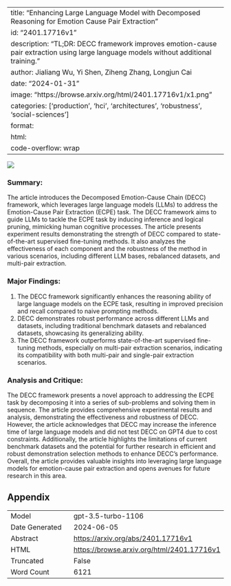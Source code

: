 
---
title: "Enhancing Large Language Model with Decomposed Reasoning for Emotion Cause Pair Extraction"
id: "2401.17716v1"
description: "TL;DR: DECC framework improves emotion-cause pair extraction using large language models without additional training."
author: Jialiang Wu, Yi Shen, Ziheng Zhang, Longjun Cai
date: "2024-01-31"
image: "https://browse.arxiv.org/html/2401.17716v1/x1.png"
categories: ['production', 'hci', 'architectures', 'robustness', 'social-sciences']
format:
  html:
    code-overflow: wrap
---

![](https://browse.arxiv.org/html/2401.17716v1/x1.png)

### **Summary:**
The article introduces the Decomposed Emotion-Cause Chain (DECC) framework, which leverages large language models (LLMs) to address the Emotion-Cause Pair Extraction (ECPE) task. The DECC framework aims to guide LLMs to tackle the ECPE task by inducing inference and logical pruning, mimicking human cognitive processes. The article presents experiment results demonstrating the strength of DECC compared to state-of-the-art supervised fine-tuning methods. It also analyzes the effectiveness of each component and the robustness of the method in various scenarios, including different LLM bases, rebalanced datasets, and multi-pair extraction.

### Major Findings:
1. The DECC framework significantly enhances the reasoning ability of large language models on the ECPE task, resulting in improved precision and recall compared to naive prompting methods.
2. DECC demonstrates robust performance across different LLMs and datasets, including traditional benchmark datasets and rebalanced datasets, showcasing its generalizing ability.
3. The DECC framework outperforms state-of-the-art supervised fine-tuning methods, especially on multi-pair extraction scenarios, indicating its compatibility with both multi-pair and single-pair extraction scenarios.

### Analysis and Critique:
The DECC framework presents a novel approach to addressing the ECPE task by decomposing it into a series of sub-problems and solving them in sequence. The article provides comprehensive experimental results and analysis, demonstrating the effectiveness and robustness of DECC. However, the article acknowledges that DECC may increase the inference time of large language models and did not test DECC on GPT4 due to cost constraints. Additionally, the article highlights the limitations of current benchmark datasets and the potential for further research in efficient and robust demonstration selection methods to enhance DECC's performance. Overall, the article provides valuable insights into leveraging large language models for emotion-cause pair extraction and opens avenues for future research in this area.

## Appendix

|          |          |
|----------|----------|
| Model     | gpt-3.5-turbo-1106       |
| Date Generated     | 2024-06-05       |
| Abstract | [https://arxiv.org/abs/2401.17716v1](https://arxiv.org/abs/2401.17716v1)        |
| HTML     | [https://browse.arxiv.org/html/2401.17716v1](https://browse.arxiv.org/html/2401.17716v1)       |
| Truncated       | False       |
| Word Count       | 6121       |